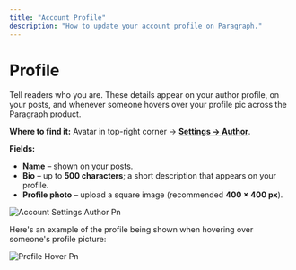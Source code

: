 ```yaml
---
title: "Account Profile"
description: "How to update your account profile on Paragraph."
---
```


# **Profile**

Tell readers who you are. These details appear on your author profile, on your posts, and whenever someone hovers over your profile pic across the Paragraph product.

**Where to find it:** Avatar in top-right corner → [****Settings → Author****](https://paragraph.com/settings/account/author).

**Fields:**

- **Name** – shown on your posts.
- **Bio** – up to **500 characters**; a short description that appears on your profile.
- **Profile photo** – upload a square image (recommended **400 × 400 px**).

![Account Settings Author Pn](/images/account-settings-author.png)

Here's an example of the profile being shown when hovering over someone's profile picture:

![Profile Hover Pn](/images/profile-hover.png)